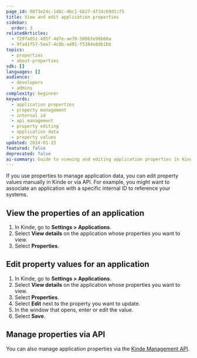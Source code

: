 ```yaml
---
page_id: 0873e24c-1d8c-4bc1-bb27-df34cb9d1cf5
title: View and edit application properties
sidebar:
  order: 3
relatedArticles:
  - f297a051-485f-4d7e-ae70-58063e96b60a
  - 9fa41f57-5ee7-4c8b-a401-f5384e8db1bb
topics:
  - properties
  - about-properties
sdk: []
languages: []
audience:
  - developers
  - admins
complexity: beginner
keywords:
  - application properties
  - property management
  - internal id
  - api management
  - property editing
  - application data
  - property values
updated: 2024-01-15
featured: false
deprecated: false
ai-summary: Guide to viewing and editing application properties in Kinde including manual editing and API management for application data.
---
```


If you use properties to manage application data, you can edit property values manually in Kinde or via API. For example, you might want to associate an application with a specific internal ID to reference your systems.

## View the properties of an application

1. In Kinde, go to **Settings > Applications**.
2. Select **View details** on the application whose properties you want to view.
3. Select **Properties**.

## Edit property values for an application

1. In Kinde, go to **Settings > Applications**.
2. Select **View details** on the application whose properties you want to view.
3. Select **Properties**.
4. Select **Edit** next to the property you want to update.
5. In the window that opens, enter or edit the value.
6. Select **Save**.

## Manage properties via API

You can also manage application properties via the [Kinde Management API](/kinde-apis/management#tag/properties).

